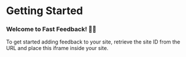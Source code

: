 

# Getting Started

### Welcome to Fast Feedback! 👋🏼

To get started adding feedback to your site, retrieve the site ID
from the URL and place this iframe inside your site.

